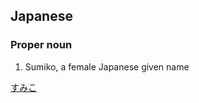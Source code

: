 ==Japanese==
{{ja-kanjitab|洲|実|子}}

===Proper noun===
{{ja-pos|proper|すみこ}}
# Sumiko, a female Japanese given name

[[Category:Japanese female given names|すみこ]]